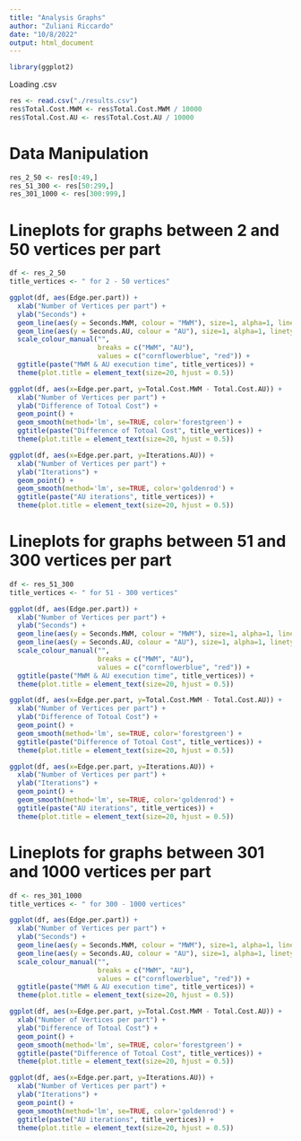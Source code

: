```yaml
---
title: "Analysis Graphs"
author: "Zuliani Riccardo"
date: "10/8/2022"
output: html_document
---
```



```r
library(ggplot2)
```


Loading .csv
```r
res <- read.csv("./results.csv")
res$Total.Cost.MWM <- res$Total.Cost.MWM / 10000
res$Total.Cost.AU <- res$Total.Cost.AU / 10000
```


# Data Manipulation
```r
res_2_50 <- res[0:49,]
res_51_300 <- res[50:299,]
res_301_1000 <- res[300:999,]
```


# Lineplots for graphs between 2 and 50 vertices per part
```r
df <- res_2_50
title_vertices <- " for 2 - 50 vertices"
```

```r
ggplot(df, aes(Edge.per.part)) +
  xlab("Number of Vertices per part") +
  ylab("Seconds") +
  geom_line(aes(y = Seconds.MWM, colour = "MWM"), size=1, alpha=1, linetype=1) + 
  geom_line(aes(y = Seconds.AU, colour = "AU"), size=1, alpha=1, linetype=1) +
  scale_colour_manual("", 
                      breaks = c("MWM", "AU"),
                      values = c("cornflowerblue", "red")) +
  ggtitle(paste("MWM & AU execution time", title_vertices)) +
  theme(plot.title = element_text(size=20, hjust = 0.5))
```

```r
ggplot(df, aes(x=Edge.per.part, y=Total.Cost.MWM - Total.Cost.AU)) +
  xlab("Number of Vertices per part") +
  ylab("Difference of Totoal Cost") +
  geom_point() +
  geom_smooth(method='lm', se=TRUE, color='forestgreen') +
  ggtitle(paste("Difference of Totoal Cost", title_vertices)) +
  theme(plot.title = element_text(size=20, hjust = 0.5))
```

```r
ggplot(df, aes(x=Edge.per.part, y=Iterations.AU)) +
  xlab("Number of Vertices per part") +
  ylab("Iterations") +
  geom_point() +
  geom_smooth(method='lm', se=TRUE, color='goldenrod') +
  ggtitle(paste("AU iterations", title_vertices)) +
  theme(plot.title = element_text(size=20, hjust = 0.5))
```


# Lineplots for graphs between 51 and 300 vertices per part
```r
df <- res_51_300
title_vertices <- " for 51 - 300 vertices"
```

```r
ggplot(df, aes(Edge.per.part)) +
  xlab("Number of Vertices per part") +
  ylab("Seconds") +
  geom_line(aes(y = Seconds.MWM, colour = "MWM"), size=1, alpha=1, linetype=1) + 
  geom_line(aes(y = Seconds.AU, colour = "AU"), size=1, alpha=1, linetype=1) +
  scale_colour_manual("", 
                      breaks = c("MWM", "AU"),
                      values = c("cornflowerblue", "red")) +
  ggtitle(paste("MWM & AU execution time", title_vertices)) +
  theme(plot.title = element_text(size=20, hjust = 0.5))
```

```r
ggplot(df, aes(x=Edge.per.part, y=Total.Cost.MWM - Total.Cost.AU)) +
  xlab("Number of Vertices per part") +
  ylab("Difference of Totoal Cost") +
  geom_point() +
  geom_smooth(method='lm', se=TRUE, color='forestgreen') +
  ggtitle(paste("Difference of Totoal Cost", title_vertices)) +
  theme(plot.title = element_text(size=20, hjust = 0.5))
```

```r
ggplot(df, aes(x=Edge.per.part, y=Iterations.AU)) +
  xlab("Number of Vertices per part") +
  ylab("Iterations") +
  geom_point() +
  geom_smooth(method='lm', se=TRUE, color='goldenrod') +
  ggtitle(paste("AU iterations", title_vertices)) +
  theme(plot.title = element_text(size=20, hjust = 0.5))
```

# Lineplots for graphs between 301 and 1000 vertices per part
```r
df <- res_301_1000
title_vertices <- " for 300 - 1000 vertices"
```

```r
ggplot(df, aes(Edge.per.part)) +
  xlab("Number of Vertices per part") +
  ylab("Seconds") +
  geom_line(aes(y = Seconds.MWM, colour = "MWM"), size=1, alpha=1, linetype=1) + 
  geom_line(aes(y = Seconds.AU, colour = "AU"), size=1, alpha=1, linetype=1) +
  scale_colour_manual("", 
                      breaks = c("MWM", "AU"),
                      values = c("cornflowerblue", "red")) +
  ggtitle(paste("MWM & AU execution time", title_vertices)) +
  theme(plot.title = element_text(size=20, hjust = 0.5))
```

```r
ggplot(df, aes(x=Edge.per.part, y=Total.Cost.MWM - Total.Cost.AU)) +
  xlab("Number of Vertices per part") +
  ylab("Difference of Totoal Cost") +
  geom_point() +
  geom_smooth(method='lm', se=TRUE, color='forestgreen') +
  ggtitle(paste("Difference of Totoal Cost", title_vertices)) +
  theme(plot.title = element_text(size=20, hjust = 0.5))
```

```r
ggplot(df, aes(x=Edge.per.part, y=Iterations.AU)) +
  xlab("Number of Vertices per part") +
  ylab("Iterations") +
  geom_point() +
  geom_smooth(method='lm', se=TRUE, color='goldenrod') +
  ggtitle(paste("AU iterations", title_vertices)) +
  theme(plot.title = element_text(size=20, hjust = 0.5))
```


